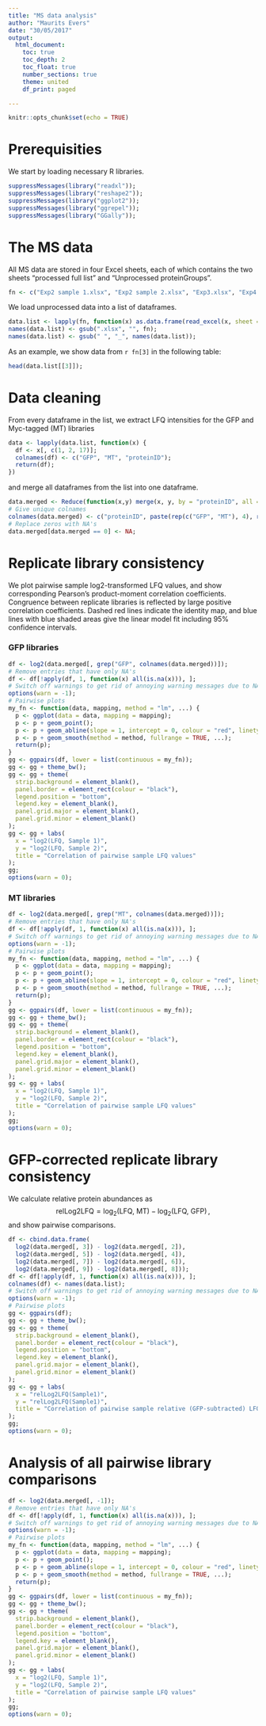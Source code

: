 ```yaml
---
title: "MS data analysis"
author: "Maurits Evers"
date: "30/05/2017"
output: 
  html_document:
    toc: true
    toc_depth: 2
    toc_float: true
    number_sections: true
    theme: united
    df_print: paged

---
```


```r
knitr::opts_chunk$set(echo = TRUE)
```

# Prerequisities

We start by loading necessary R libraries.

```r
suppressMessages(library("readxl"));
suppressMessages(library("reshape2"));
suppressMessages(library("ggplot2"));
suppressMessages(library("ggrepel"));
suppressMessages(library("GGally"));
```


# The MS data

All MS data are stored in four Excel sheets, each of which contains the two sheets "processed full list" and "Unprocessed proteinGroups". 
```r
fn <- c("Exp2 sample 1.xlsx", "Exp2 sample 2.xlsx", "Exp3.xlsx", "Exp4.xlsx");
```

We load unprocessed data into a list of dataframes.
```r
data.list <- lapply(fn, function(x) as.data.frame(read_excel(x, sheet = 2)));
names(data.list) <- gsub(".xlsx", "", fn);
names(data.list) <- gsub(" ", "_", names(data.list));
```

As an example, we show data from `r fn[3]` in the following table:
```r
head(data.list[[3]]);
```


# Data cleaning

From every dataframe in the list, we extract LFQ intensities for the GFP and Myc-tagged (MT) libraries
```r
data <- lapply(data.list, function(x) {
  df <- x[, c(1, 2, 17)];
  colnames(df) <- c("GFP", "MT", "proteinID");
  return(df);
})
```

and merge all dataframes from the list into one dataframe.
```r
data.merged <- Reduce(function(x,y) merge(x, y, by = "proteinID", all = TRUE), data);
# Give unique colnames
colnames(data.merged) <- c("proteinID", paste(rep(c("GFP", "MT"), 4), rep(names(data), each = 2), sep = "_"));
# Replace zeros with NA's
data.merged[data.merged == 0] <- NA;
```


# Replicate library consistency

We plot pairwise sample log2-transformed LFQ values, and show corresponding Pearson's product-moment correlation coefficients. Congruence between replicate libraries is reflected by large positive correlation coefficients. Dashed red lines indicate the identity map, and blue lines with blue shaded areas give the linear model fit including 95% confidence intervals. 

### GFP libraries
```r
df <- log2(data.merged[, grep("GFP", colnames(data.merged))]);
# Remove entries that have only NA's
df <- df[!apply(df, 1, function(x) all(is.na(x))), ];
# Switch off warnings to get rid of annoying warning messages due to NA's
options(warn = -1);
# Pairwise plots
my_fn <- function(data, mapping, method = "lm", ...) {
  p <- ggplot(data = data, mapping = mapping);
  p <- p + geom_point();
  p <- p + geom_abline(slope = 1, intercept = 0, colour = "red", linetype = 3);
  p <- p + geom_smooth(method = method, fullrange = TRUE, ...);
  return(p);
}
gg <- ggpairs(df, lower = list(continuous = my_fn));
gg <- gg + theme_bw();
gg <- gg + theme(
  strip.background = element_blank(),
  panel.border = element_rect(colour = "black"),
  legend.position = "bottom",
  legend.key = element_blank(),
  panel.grid.major = element_blank(),
  panel.grid.minor = element_blank()
);
gg <- gg + labs(
  x = "log2(LFQ, Sample 1)",
  y = "log2(LFQ, Sample 2)",
  title = "Correlation of pairwise sample LFQ values"
);
gg;
options(warn = 0);
```

### MT libraries
```r
df <- log2(data.merged[, grep("MT", colnames(data.merged))]);
# Remove entries that have only NA's
df <- df[!apply(df, 1, function(x) all(is.na(x))), ];
# Switch off warnings to get rid of annoying warning messages due to NA's
options(warn = -1);
# Pairwise plots
my_fn <- function(data, mapping, method = "lm", ...) {
  p <- ggplot(data = data, mapping = mapping);
  p <- p + geom_point();
  p <- p + geom_abline(slope = 1, intercept = 0, colour = "red", linetype = 3);
  p <- p + geom_smooth(method = method, fullrange = TRUE, ...);
  return(p);
}
gg <- ggpairs(df, lower = list(continuous = my_fn));
gg <- gg + theme_bw();
gg <- gg + theme(
  strip.background = element_blank(),
  panel.border = element_rect(colour = "black"),
  legend.position = "bottom",
  legend.key = element_blank(),
  panel.grid.major = element_blank(),
  panel.grid.minor = element_blank()
);
gg <- gg + labs(
  x = "log2(LFQ, Sample 1)",
  y = "log2(LFQ, Sample 2)",
  title = "Correlation of pairwise sample LFQ values"
);
gg;
options(warn = 0);
```


# GFP-corrected replicate library consistency

We calculate relative protein abundances as
$$
\text{relLog2LFQ} = \log_2(\text{LFQ, MT}) - \log_2(\text{LFQ, GFP})\,,
$$
and show pairwise comparisons.
```r
df <- cbind.data.frame(
  log2(data.merged[, 3]) - log2(data.merged[, 2]),
  log2(data.merged[, 5]) - log2(data.merged[, 4]),
  log2(data.merged[, 7]) - log2(data.merged[, 6]),
  log2(data.merged[, 9]) - log2(data.merged[, 8]));
df <- df[!apply(df, 1, function(x) all(is.na(x))), ];
colnames(df) <- names(data.list);
# Switch off warnings to get rid of annoying warning messages due to NA's
options(warn = -1);
# Pairwise plots
gg <- ggpairs(df);
gg <- gg + theme_bw();
gg <- gg + theme(
  strip.background = element_blank(),
  panel.border = element_rect(colour = "black"),
  legend.position = "bottom",
  legend.key = element_blank(),
  panel.grid.major = element_blank(),
  panel.grid.minor = element_blank()
);
gg <- gg + labs(
  x = "relLog2LFQ(Sample1)",
  y = "relLog2LFQ(Sample1)",
  title = "Correlation of pairwise sample relative (GFP-subtracted) LFQ values"
);
gg;
options(warn = 0);
```

# Analysis of all pairwise library comparisons

```r
df <- log2(data.merged[, -1]);
# Remove entries that have only NA's
df <- df[!apply(df, 1, function(x) all(is.na(x))), ];
# Switch off warnings to get rid of annoying warning messages due to NA's
options(warn = -1);
# Pairwise plots
my_fn <- function(data, mapping, method = "lm", ...) {
  p <- ggplot(data = data, mapping = mapping);
  p <- p + geom_point();
  p <- p + geom_abline(slope = 1, intercept = 0, colour = "red", linetype = 3);
  p <- p + geom_smooth(method = method, fullrange = TRUE, ...);
  return(p);
}
gg <- ggpairs(df, lower = list(continuous = my_fn));
gg <- gg + theme_bw();
gg <- gg + theme(
  strip.background = element_blank(),
  panel.border = element_rect(colour = "black"),
  legend.position = "bottom",
  legend.key = element_blank(),
  panel.grid.major = element_blank(),
  panel.grid.minor = element_blank()
);
gg <- gg + labs(
  x = "log2(LFQ, Sample 1)",
  y = "log2(LFQ, Sample 2)",
  title = "Correlation of pairwise sample LFQ values"
);
gg;
options(warn = 0);
```
